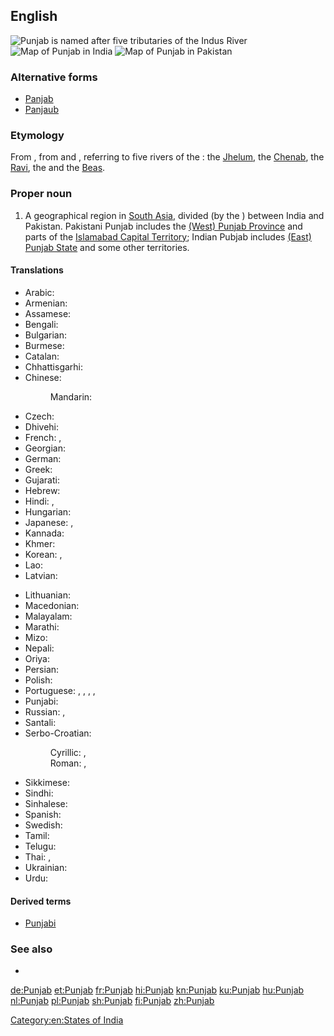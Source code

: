==English==
{{wikipedia|Punjab region}}
[[File:Indus_river.svg|thumb|Punjab is named after five tributaries of the Indus River]]
[[Image:Punjab in India (disputed hatched).svg|thumb|Map of Punjab in India]]
[[Image:Punjab in Pakistan (claims hatched).svg|thumb|Map of Punjab in Pakistan]]

===Alternative forms===
* [[Panjab]]
* [[Panjaub]]

===Etymology===
From {{etyl|fa|en}} {{term|sc=fa-Arab|پنجاب||[Land of] the Five Rivers|tr=panj-âb|lang=fa}}, from {{term|sc=fa-Arab|پنج|tr=panj|lang=fa||five}} and {{term|sc=fa-Arab|آب||tr=âb|water|lang=fa}}, referring to five rivers of the {{w|Punjab region}}: the [[w:Jhelum River|Jhelum]], the [[w:Chenab River|Chenab]], the [[w:Ravi River|Ravi]], the {{w|Sutlej}} and the [[w:Beas River|Beas]].
{{rfe|lang=en|Directly from Farsi into English and definitely not via Panjabi?}}

===Proper noun===
{{en-proper noun}}

# A geographical region in [[South Asia]], divided (by the {{w|Radcliffe Line}}) between India and Pakistan. Pakistani Punjab includes the [[West Punjab|(West) Punjab Province]] and parts of the [[Islamabad Capital Territory]]; Indian Pubjab includes [[East Punjab|(East) Punjab State]] and some other territories.

====Translations====
{{trans-top|geographical region in South Asia}}
* Arabic: {{t|ar|اَلْبَنْجَاب|m}}
* Armenian: {{t|hy|Փենջաբ|sc=Armn}}
* Assamese: {{t-needed|as}}
* Bengali: {{t|bn|পাঞ্জাব|tr=Panjab|sc=Beng}}
* Bulgarian: {{t|bg|Пенджаб|sc=Cyrl}}
* Burmese: {{t|my|ပန်ဂျပ်|sc=Mymr}}
* Catalan: {{t|ca|Panjab}}
* Chhattisgarhi: {{t-needed|hne}}
* Chinese:
*: Mandarin: {{t+|cmn|旁遮普邦|tr=Pángzhēpǔ-bāng|sc=Hani}}
* Czech: {{t|cs|Paňdžáb|m}}
* Dhivehi: {{t|dv|ޕަންޖާބު|sc=Thaa}}
* French: {{t+|fr|Penjab|m}}, {{t|fr|Pendjab|m}}
* Georgian: {{t|ka|პენჯაბი|sc=Geor}}
* German: {{t|de|Pandjab}}
* Greek: {{t+|el|Παντζάμπ|sc=Grek}}
* Gujarati: {{t|gu|પંજાબ|tr=Pãjāb|sc=Gujr}}
* Hebrew: {{t|he|פנג'אב}}
* Hindi: {{t+|hi|पंजाब|tr=pãjāb}},  {{t+|hi|पञ्जाब|tr=panjāb}}
* Hungarian: {{t+|hu|Pandzsáb}}
* Japanese: {{t|ja|パンジャーブ州|tr=Panjābu-shū}},  {{t|ja|パンジャーブ|tr=Panjābu}}
* Kannada: {{t|kn|ಪಂಜಾಬ್|tr=pan̄jāb|sc=Knda}}
* Khmer: {{t|km|​រដ្ឋ​ភុ​ន​ចាប|tr=roat pʰuncaap|sc=Khmr}}
* Korean: {{t|ko|펀자브|tr=Peonjabeu|sc=Hang}},  {{t|ko|펀자브 주|tr=Peonjabeu ju|sc=Hang}}
* Lao: {{t-needed|lo}}
* Latvian: {{t|lv|Pendžāba}}
{{trans-mid}}
* Lithuanian: {{t|lt|Pandžabas|m}}
* Macedonian: {{t|mk|Пенџаб|m|tr=Péndžab}}
* Malayalam: {{t+|ml|പഞ്ചാബ്|tr=Pañcāb|sc=Mlym}}
* Marathi: {{t|mr|पंजाब|tr=paṃjāba|sc=Deva}}
* Mizo: {{t-needed|lus}}
* Nepali: {{t-needed|ne}}
* Oriya: {{t|or|ପଞ୍ଜାବ|tr=Pôñjābô|sc=Orya}}
* Persian: {{t|fa|پنجاب|tr=Panjâb|sc=fa-Arab}}
* Polish: {{t|pl|Pendżab|m}}
* Portuguese: {{t|pt|Pendjab|m}}, {{t|pt|Panjabe|m}}, {{t|pt|Panjab|m}}, {{t|pt|Punjabe|m}}, {{t|pt|Penjabe|m}}
* Punjabi: {{t+|pa|ਪੰਜਾਬ|tr=Pãjāb|sc=Guru}}
* Russian: {{t|ru|Панджа́б|m}}, {{t|ru|Пенджа́б|m}}
* Santali: {{t-needed|sat}}
* Serbo-Croatian:
*: Cyrillic: {{t|sh|Панџаб|m}}, {{t|sh|Пенџаб|m}}
*: Roman: {{t|sh|Pandžab|m}}, {{t|sh|Pendžab|m}}
* Sikkimese: {{t-needed|sip}}
* Sindhi: {{t-needed|sd}}
* Sinhalese: {{t-needed|si}}
* Spanish: {{t|es|Penjab|m}}
* Swedish: {{t|sv|Punjab}}
* Tamil: {{t|ta|பஞ்சாப்|tr=Pañčāp}}
* Telugu: {{t+|te|పంజాబ్|sc=Telu}}
* Thai: {{t|th|รัฐปัญจาบ|tr=rát bpan-jàap}},  {{t|th|ปัญจาบ|tr=bpan-jàap}}
* Ukrainian: {{t|uk|Пенджаб|sc=Cyrl}}
* Urdu: {{t|ur|پنجاب|tr=panjāb}}
{{trans-bottom}}

====Derived terms====
* [[Punjabi]]

===See also===
* {{list:states of India/en}}

[[Category:en:States of India]]

[[de:Punjab]]
[[et:Punjab]]
[[fr:Punjab]]
[[hi:Punjab]]
[[kn:Punjab]]
[[ku:Punjab]]
[[hu:Punjab]]
[[nl:Punjab]]
[[pl:Punjab]]
[[sh:Punjab]]
[[fi:Punjab]]
[[zh:Punjab]]
